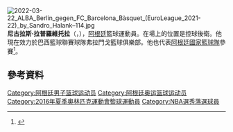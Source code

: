 [[File:2022-03-22_ALBA_Berlin_gegen_FC_Barcelona_Bàsquet_(EuroLeague_2021-22)_by_Sandro_Halank–114.jpg|thumb]]
'''尼古拉斯·拉普羅維托拉'''（{{lang-es|'''Nicolás Laprovíttola'''}}，{{bd|1990年|1月31日}}），[[阿根廷|阿根廷]]籃球運動員。在場上的位置是控球後衛。他現在效力於巴西籃球聯賽球隊弗拉門戈籃球俱樂部。他也代表[[阿根廷國家籃球隊|阿根廷國家籃球隊]]參賽<ref>{{cite web |url=http://globoesporte.globo.com/basquete/noticia/2013/07/reforco-do-flamengo-laprovittola-e-cestinha-em-duelo-da-copa-stankovic.html |title=Reforço do Flamengo, Laprovittola é cestinha em duelo da Copa Stankovic |work=globoesporte.com |date= |accessdate=July 30, 2013 |language=pt |archive-date=2015-06-12 |archive-url=https://web.archive.org/web/20150612144433/http://globoesporte.globo.com/basquete/noticia/2013/07/reforco-do-flamengo-laprovittola-e-cestinha-em-duelo-da-copa-stankovic.html |dead-url=no }}</ref>。

== 參考資料 ==
{{Reflist}}

{{2014年男篮世界杯阿根廷队阵容}}
{{2016年夏季奥运会阿根廷男子篮球阵容}}

{{Authority control}}
{{DEFAULTSORT:Laprovíttola, Nicolás}}
[[Category:阿根廷男子篮球运动员|Category:阿根廷男子篮球运动员]]
[[Category:阿根廷奥运篮球运动员|Category:阿根廷奥运篮球运动员]]
[[Category:2016年夏季奧林匹克運動會籃球運動員|Category:2016年夏季奧林匹克運動會籃球運動員]]
[[Category:NBA選秀落選球員|Category:NBA選秀落選球員]]
